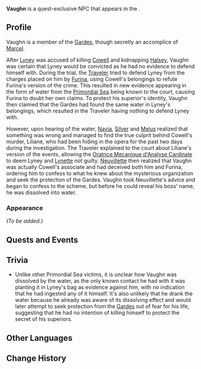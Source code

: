 {{Character Infobox
|type             = Quest NPC
|image            = NPC Vaughn.png
|realname         = <!-- Optional, if different from in-game name -->
|deceased         = Dissolved by [[Marcel (Fontaine)|Marcel]] in ''[[Lies Cast Shadows Under Gathered Lights]]''
|region           = Fontaine<!-- Character's home/main nation -->
|location         = Fontaine<!-- Nation where you can find the character in the game -->
|affiliation      = Garde
|title            = Member of the Gardes

|ancestry         = <!-- Clan/family -->
|father           = 
|mother           = 
|spouse           = 
|sibling          = 
|child            = 
|relative         = 

|voiceEN          = 
|voiceCN          = 
|voiceJP          = 
|voiceKR          = 
}}
'''Vaughn''' is a quest-exclusive NPC that appears in the {{Quest|Lies Cast Shadows Under Gathered Lights}}.
<!--
==Location==
{{subst:#tag:gallery|
NPC Location {{subst:#titleparts:{{subst:PAGENAME}}}}.png{{subst:!}}{{subst:#titleparts:{{subst:PAGENAME}}}}'s location
NPC Location {{subst:#titleparts:{{subst:PAGENAME}}}} Context.png{{subst:!}}Additional context
}}
-->
==Profile==
<!--Detailed story/lore information goes here.-->
Vaughn is a member of the [[Garde]]s, though secretly an accomplice of [[Marcel (Fontaine)|Marcel]].

After [[Lyney]] was accused of killing [[Cowell]] and kidnapping [[Liliane|Halsey]], Vaughn was certain that Lyney would be convicted as he had no evidence to defend himself with. During the trial, the [[Traveler]] tried to defend Lyney from the charges placed on him by [[Furina]], using Cowell's belongings to refute Furina's version of the crime. This resulted in new evidence appearing in the form of water from the [[Primordial Sea]] being known to the court, causing Furina to doubt her own claims. To protect his superior's identity, Vaughn then claimed that the Gardes had found the same water in Lyney's belongings, which resulted in the Traveler having nothing to defend Lyney with.

However, upon hearing of the water, [[Navia]], [[Silver]] and [[Melus]] realized that something was wrong and managed to find the true culprit behind Cowell's murder, Liliane, who had been hiding in the opera for the past two days during the investigation. The Traveler explained to the court about Liliane's version of the events, allowing the [[Oratrice Mecanique d'Analyse Cardinale]] to deem Lyney and [[Lynette]] not guilty. [[Neuvillette]] then realized that Vaughn was actually Cowell's associate and had deceived both him and Furina, ordering him to confess to what he knew about the mysterious organization and seek the protection of the Gardes. Vaughn took Neuvillette's advice and began to confess to the scheme, but before he could reveal his boss' name, he was dissolved into water.

===Appearance===
<!--Keep appearance section short and concise. Limit to 2 paragraphs with 3-4 sentences each.-->
''(To be added.)''

==Quests and Events==
{{Quests and Events}}
<!--
==Idle Quotes==
{{Dialogue Start}}
: {{DIcon|Idle}} {{Tx}}
:: {{A|VO {{subst:#titleparts:{{subst:PAGENAME}}}} 01.ogg}} "{{Tx}}"
{{Dialogue End}}

==Dialogue==
{{Dialogue Start}}
:'''{{subst:#titleparts:{{subst:PAGENAME}}}}:''' 
:{{DIcon}}
{{Dialogue End}}
<!--
==Event Dialogue==
===Event Name===
{{Dialogue Start}}
:'''{{subst:#titleparts:{{subst:PAGENAME}}}}:'''
{{Dialogue End}}
-->
==Trivia==
* Unlike other Primordial Sea victims, it is unclear how Vaughn was dissolved by the water, as the only known contact he had with it was planting it in Lyney's bag as evidence against him, with no indication that he had ingested any of it himself. It's also unlikely that he drank the water because he already was aware of its dissolving effect and would later attempt to seek protection from the [[Garde]]s out of fear for his life, suggesting that he had no intention of killing himself to protect the secret of his superiors.

==Other Languages==
{{Other Languages|default_hidden=1
|en      = Vaughn
|zhs     = 沃恩
|zhs_rm  = Wò'ēn
|zht     = 沃恩
|zht_rm  = Wò'ēn
|ja      = ボーン
|ja_rm   = Boon
|ko      = 본
|es      = Vaughn
|fr      = Vaughn
|ru      = Вонн
|th      = Vaughn
|vi      = Vaughn
|de      = Vaughn
|id      = Vaughn
|pt      = Vaughn
|tr      = Vaughn
|it      = Vaughn
}}

==Change History==
{{Change History|4.0}}
<!--
==References==
{{Reflist}}
-->